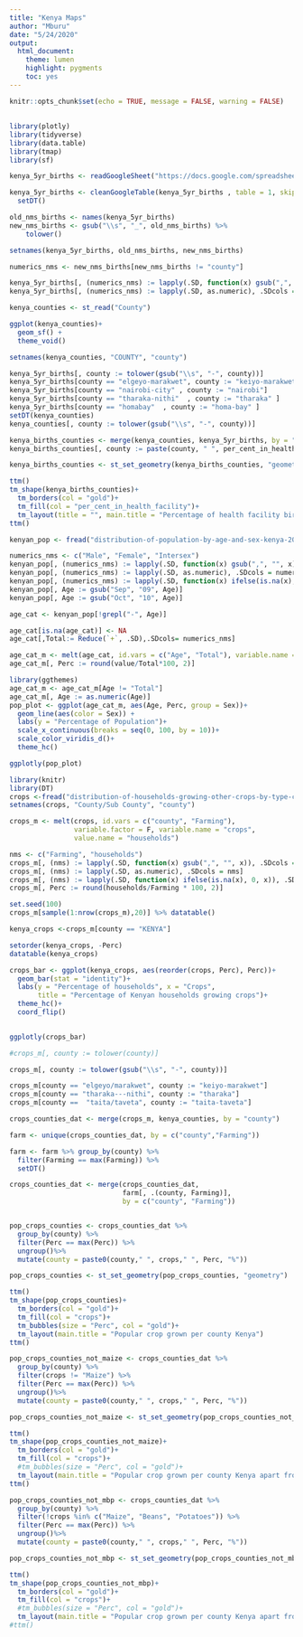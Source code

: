 ```yaml
---
title: "Kenya Maps"
author: "Mburu"
date: "5/24/2020"
output:
  html_document:
    theme: lumen
    highlight: pygments
    toc: yes
---
```


```r
knitr::opts_chunk$set(echo = TRUE, message = FALSE, warning = FALSE)
```

## 

```r
library(plotly)
library(tidyverse)
library(data.table)
library(tmap)
library(sf)
```


```r
kenya_5yr_births <- readGoogleSheet("https://docs.google.com/spreadsheets/d/e/2PACX-1vSf-yNXNk68cIOH0Rb6alaDk9SxKEMm3h6kb2p8jxT8oMdfj4OqUDbs2Ln9OOGGCI9V7SNiZJCDWm4H/pubhtml")

kenya_5yr_births <- cleanGoogleTable(kenya_5yr_births , table = 1, skip = 1 ) %>%
  setDT()
```



```r
old_nms_births <- names(kenya_5yr_births)
new_nms_births <- gsub("\\s", "_", old_nms_births) %>%
    tolower()

setnames(kenya_5yr_births, old_nms_births, new_nms_births)
```


```r
numerics_nms <- new_nms_births[new_nms_births != "county"]

kenya_5yr_births[, (numerics_nms) := lapply(.SD, function(x) gsub(",", "", x)), .SDcols = numerics_nms]
kenya_5yr_births[, (numerics_nms) := lapply(.SD, as.numeric), .SDcols = numerics_nms]
```


```r
kenya_counties <- st_read("County")

ggplot(kenya_counties)+
  geom_sf() +
  theme_void()
```


```r
setnames(kenya_counties, "COUNTY", "county")

```

```r
kenya_5yr_births[, county := tolower(gsub("\\s", "-", county))]
kenya_5yr_births[county == "elgeyo-marakwet", county := "keiyo-marakwet" ]
kenya_5yr_births[county == "nairobi-city" , county := "nairobi"]
kenya_5yr_births[county == "tharaka-nithi"  , county := "tharaka" ]
kenya_5yr_births[county == "homabay"  , county := "homa-bay" ]
setDT(kenya_counties)
kenya_counties[, county := tolower(gsub("\\s", "-", county))]

kenya_births_counties <- merge(kenya_counties, kenya_5yr_births, by = "county" )
kenya_births_counties[, county := paste(county, " ", per_cent_in_health_facility,"%", sep = "" )]

kenya_births_counties <- st_set_geometry(kenya_births_counties, "geometry")
```


```r
ttm()
tm_shape(kenya_births_counties)+
  tm_borders(col = "gold")+
  tm_fill(col = "per_cent_in_health_facility")+
  tm_layout(title = "", main.title = "Percentage of health facility births in Kenya")
ttm()
```

```r
kenyan_pop <- fread("distribution-of-population-by-age-and-sex-kenya-2019-census-volume-iii.csv")
```


```r
numerics_nms <- c("Male", "Female", "Intersex")
kenyan_pop[, (numerics_nms) := lapply(.SD, function(x) gsub(",", "", x)), .SDcols = numerics_nms]
kenyan_pop[, (numerics_nms) := lapply(.SD, as.numeric), .SDcols = numerics_nms]
kenyan_pop[, (numerics_nms) := lapply(.SD, function(x) ifelse(is.na(x), 0, x)), .SDcols = numerics_nms]
kenyan_pop[, Age := gsub("Sep", "09", Age)]
kenyan_pop[, Age := gsub("Oct", "10", Age)]
```


```r
age_cat <- kenyan_pop[!grepl("-", Age)]

age_cat[is.na(age_cat)] <- NA
age_cat[,Total:= Reduce(`+`, .SD),.SDcols= numerics_nms]
```


```r
age_cat_m <- melt(age_cat, id.vars = c("Age", "Total"), variable.name = "Sex")
age_cat_m[, Perc := round(value/Total*100, 2)]
```


```r
library(ggthemes)
age_cat_m <- age_cat_m[Age != "Total"]
age_cat_m[, Age := as.numeric(Age)]
pop_plot <- ggplot(age_cat_m, aes(Age, Perc, group = Sex))+
  geom_line(aes(color = Sex)) +
  labs(y = "Percentage of Population")+
  scale_x_continuous(breaks = seq(0, 100, by = 10))+
  scale_color_viridis_d()+
  theme_hc()

ggplotly(pop_plot)
```



```r
library(knitr)
library(DT)
crops <-fread("distribution-of-households-growing-other-crops-by-type-county-and-sub-county-2019-census-volume-.csv")
setnames(crops, "County/Sub County", "county")

crops_m <- melt(crops, id.vars = c("county", "Farming"), 
                variable.factor = F, variable.name = "crops",
                value.name = "households")

nms <- c("Farming", "households")
crops_m[, (nms) := lapply(.SD, function(x) gsub(",", "", x)), .SDcols = nms]
crops_m[, (nms) := lapply(.SD, as.numeric), .SDcols = nms]
crops_m[, (nms) := lapply(.SD, function(x) ifelse(is.na(x), 0, x)), .SDcols = nms]
crops_m[, Perc := round(households/Farming * 100, 2)]

set.seed(100)
crops_m[sample(1:nrow(crops_m),20)] %>% datatable()
```


```r
kenya_crops <-crops_m[county == "KENYA"]

setorder(kenya_crops, -Perc)
datatable(kenya_crops)
```



```r
crops_bar <- ggplot(kenya_crops, aes(reorder(crops, Perc), Perc))+
  geom_bar(stat = "identity")+
  labs(y = "Percentage of households", x = "Crops",
       title = "Percentage of Kenyan households growing crops")+
  theme_hc()+
  coord_flip() 
  

ggplotly(crops_bar)
```



```r
#crops_m[, county := tolower(county)]

crops_m[, county := tolower(gsub("\\s", "-", county))]

crops_m[county == "elgeyo/marakwet", county := "keiyo-marakwet"]
crops_m[county == "tharaka---nithi", county := "tharaka"]
crops_m[county ==  "taita/taveta", county := "taita-taveta"]

crops_counties_dat <- merge(crops_m, kenya_counties, by = "county")

farm <- unique(crops_counties_dat, by = c("county","Farming"))

farm <- farm %>% group_by(county) %>%
  filter(Farming == max(Farming)) %>%
  setDT()

crops_counties_dat <- merge(crops_counties_dat, 
                            farm[, .(county, Farming)], 
                            by = c("county", "Farming"))


pop_crops_counties <- crops_counties_dat %>%
  group_by(county) %>%
  filter(Perc == max(Perc)) %>%
  ungroup()%>%
  mutate(county = paste0(county," ", crops," ", Perc, "%"))

pop_crops_counties <- st_set_geometry(pop_crops_counties, "geometry")
```



```r
ttm()
tm_shape(pop_crops_counties)+
  tm_borders(col = "gold")+
  tm_fill(col = "crops")+
  tm_bubbles(size = "Perc", col = "gold")+
  tm_layout(main.title = "Popular crop grown per county Kenya")
ttm()
```


```r
pop_crops_counties_not_maize <- crops_counties_dat %>%
  group_by(county) %>%
  filter(crops != "Maize") %>%
  filter(Perc == max(Perc)) %>%
  ungroup()%>%
  mutate(county = paste0(county," ", crops," ", Perc, "%"))

pop_crops_counties_not_maize <- st_set_geometry(pop_crops_counties_not_maize, "geometry")
```


```r
ttm()
tm_shape(pop_crops_counties_not_maize)+
  tm_borders(col = "gold")+
  tm_fill(col = "crops")+
  #tm_bubbles(size = "Perc", col = "gold")+
  tm_layout(main.title = "Popular crop grown per county Kenya apart from maize")
ttm()
```



```r

pop_crops_counties_not_mbp <- crops_counties_dat %>%
  group_by(county) %>%
  filter(!crops %in% c("Maize", "Beans", "Potatoes")) %>%
  filter(Perc == max(Perc)) %>%
  ungroup()%>%
  mutate(county = paste0(county," ", crops," ", Perc, "%"))

pop_crops_counties_not_mbp <- st_set_geometry(pop_crops_counties_not_mbp, "geometry")
```



```r
ttm()
tm_shape(pop_crops_counties_not_mbp)+
  tm_borders(col = "gold")+
  tm_fill(col = "crops")+
  #tm_bubbles(size = "Perc", col = "gold")+
  tm_layout(main.title = "Popular crop grown per county Kenya apart from maize, beans or potatoes")
#ttm()
```



